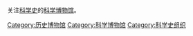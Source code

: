 关注[[科学史|科学史]]的[[科学博物馆|科学博物馆]]。

[[Category:历史博物馆|Category:历史博物馆]]
[[Category:科学博物馆|Category:科学博物馆]]
[[Category:科学史组织|Category:科学史组织]]
